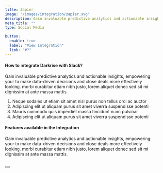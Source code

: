 ```yaml
---
title: Zapier
image: "/images/integration/zapier.svg"
description: Gain invaluable predictive analytics and actionable insights, empowering your to make data-driven decisions.
meta_title: ""
type: Social Media

button:
  enable: true
  label: "View Integration"
  link: "#?"
---
```


#### How to integrate Darkrise with Slack?

Gain invaluable predictive analytics and actionable insights, empowering your to make data-driven decisions and close deals more effectively looking. morbi curabitur etiam nibh justo, lorem aliquet donec sed sit mi dignissim at ante massa mattis.

1. Neque sodales ut etiam sit amet nisl purus non tellus orci ac auctor
2. Adipiscing elit ut aliquam purus sit amet viverra suspendisse potenti
3. Mauris commodo quis imperdiet massa tincidunt nunc pulvinar
4. Adipiscing elit ut aliquam purus sit amet viverra suspendisse potenti

#### Features available in the Integration

Gain invaluable predictive analytics and actionable insights, empowering your to make data-driven decisions and close deals more effectively looking. morbi curabitur etiam nibh justo, lorem aliquet donec sed sit mi dignissim at ante massa mattis.

<br />

<Button label="Connect Mailchimp" link="#" />
